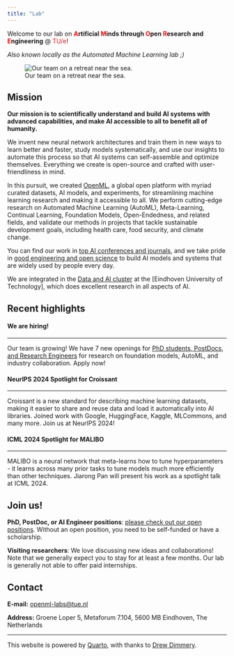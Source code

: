 ```yaml
---
title: "Lab"
---
```

Welcome to our lab on **<span style="color:red">A</span>rtificial <span style="color:red">M</span>inds through <span style="color:red">O</span>pen <span style="color:red">R</span>esearch and <span style="color:red">E</span>ngineering** @ <a href="https://www.tue.nl" style="text-decoration: none; color:#E41B17">TU/e</a>! 

_Also known locally as the Automated Machine Learning lab ;)_

![Our team on a retreat near the sea.](images/group_image2.webp)  

## Mission
<b>Our mission is to scientifically understand and build AI systems with advanced capabilities, and make AI accessible to all to benefit all of humanity.</b>

We invent new neural network architectures and train them in new ways to learn better and faster, study models systematically, and use our insights to automate this process so 
that AI systems can self-assemble and optimize themselves. Everything we create is open-source and crafted with user-friendliness in mind.

In this pursuit, we created [OpenML](https://www.openml.org), a global open platform with myriad curated datasets, AI models, and experiments, for streamlining machine learning research and 
making it accessible to all. We perform cutting-edge research on Automated Machine Learning (AutoML), Meta-Learning, Continual Learning, Foundation Models, Open-Endedness, and related fields,
and validate our methods in projects that tackle sustainable development goals, including health care, food security, and climate change.

You can find our work in [top AI conferences and journals](publications/publications.html), and we take pride in [good engineering and open science](software/software.html) to build AI models and systems that are widely used by people every day.

We are integrated in the [Data and AI cluster](https://dai.win.tue.nl/) at the [Eindhoven University of Technology], which does excellent research in all aspects of AI.

## Recent highlights

::::: {.box-container}
::: {.grid}
::: {.g-col-12 .g-col-md-4}

::: {.box}
#### We are hiring!

---

Our team is growing! We have 7 new openings for [PhD students, PostDocs, and Research Engineers](https://jobs.tue.nl/en/vacancies.html#filter=p_type%3DSEARCH_RESULTS%26p_search%3D%26p_category_code_arr%3D6048-461676&page=1) for research on foundation models,
AutoML, and industry collaboration. Apply now!
:::
:::

::: {.g-col-12 .g-col-md-4}
::: {.box}
#### NeurIPS 2024 Spotlight for Croissant

---

Croissant is a new standard for describing machine learning datasets, making it easier to share and reuse data and load it automatically into AI libraries. Joined work with Google, HuggingFace, Kaggle, MLCommons, and many more. Join us at NeurIPS 2024!
:::
:::

::: {.g-col-12 .g-col-md-4}
::: {.box}
#### ICML 2024 Spotlight for MALIBO 

---

MALIBO is a neural network that meta-learns how to tune hyperparameters - it learns across many prior tasks to tune models much more efficiently than other techniques. Jiarong Pan will present his work as a spotlight talk at ICML 2024.
:::
:::

:::
:::::

## Join us!
**PhD, PostDoc, or AI Engineer positions**: [please check out our open positions](join/join.html). Without an open position, you need to be self-funded or have a scholarship.

**Visiting researchers**: We love discussing new ideas and collaborations! Note that we generally expect you to stay for at least a few months. Our lab is generally not able to offer paid internships.


## Contact
**E-mail:** [openml-labs@tue.nl](mailto:openml-labs@tue.nl)

**Address:** Groene Loper 5, Metaforum 7.104, 5600 MB Eindhoven, The Netherlands

***

This website is powered by [Quarto](https://quarto.org/), with thanks to [Drew Dimmery](https://ddimmery.com/posts/quarto-website).
